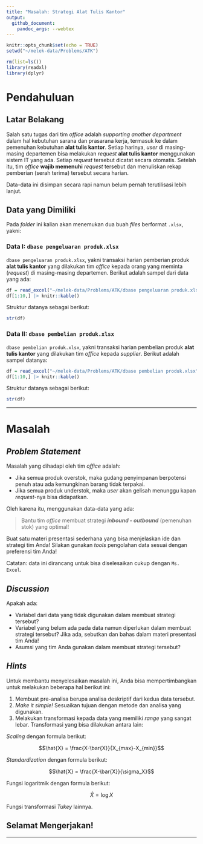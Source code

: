 ```yaml
---
title: "Masalah: Strategi Alat Tulis Kantor"
output: 
  github_document:
    pandoc_args: --webtex
---
```


```r
knitr::opts_chunk$set(echo = TRUE)
setwd("~/melek-data/Problems/ATK")

rm(list=ls())
library(readxl)
library(dplyr)
```

# Pendahuluan

## Latar Belakang

Salah satu tugas dari tim _office_ adalah _supporting another department_ dalam hal kebutuhan sarana dan prasarana kerja, termasuk ke dalam pemenuhan kebutuhan __alat tulis kantor__. Setiap harinya, _user_ di masing-masing departemen bisa melakukan _request_ __alat tulis kantor__ menggunakan sistem IT yang ada. Setiap _request_ tersebut dicatat secara otomatis. Setelah itu, tim _office_ __wajib memenuhi__ _request_ tersebut dan menuliskan rekap pemberian (serah terima) tersebut secara harian.

Data-data ini disimpan secara rapi namun belum pernah terutilisasi lebih lanjut.

## Data yang Dimiliki

Pada _folder_ ini kalian akan menemukan dua buah _files_ berformat `.xlsx`, yakni:

### __Data I__: `dbase pengeluaran produk.xlsx`

`dbase pengeluaran produk.xlsx`, yakni transaksi harian pemberian produk __alat tulis kantor__ yang dilakukan tim _office_ kepada orang yang meminta (_request_) di masing-masing departemen. Berikut adalah sampel dari data yang ada:

```r
df = read_excel("~/melek-data/Problems/ATK/dbase pengeluaran produk.xlsx")
df[1:10,] |> knitr::kable()
```

Struktur datanya sebagai berikut:

```r
str(df)
```

### __Data II__: `dbase pembelian produk.xlsx`

`dbase pembelian produk.xlsx`, yakni transaksi harian pembelian produk __alat tulis kantor__ yang dilakukan tim _office_ kepada _supplier_. Berikut adalah sampel datanya:

```r
df = read_excel("~/melek-data/Problems/ATK/dbase pembelian produk.xlsx")
df[1:10,] |> knitr::kable()
```

Struktur datanya sebagai berikut:

```r
str(df)
```

---

# Masalah

## _Problem Statement_

Masalah yang dihadapi oleh tim _office_ adalah:

- Jika semua produk overstok, maka gudang penyimpanan berpotensi penuh atau ada kemungkinan barang tidak terpakai.
- Jika semua produk understok, maka _user_ akan gelisah menunggu kapan _request_-nya bisa didapatkan.

Oleh karena itu, menggunakan data-data yang ada:

> Bantu tim _office_ membuat strategi ___inbound - outbound___ (pemenuhan stok) yang optimal! 

Buat satu materi presentasi sederhana yang bisa menjelaskan ide dan strategi tim Anda! Silakan gunakan _tools_ pengolahan data sesuai dengan preferensi tim Anda!

Catatan: data ini dirancang untuk bisa diselesaikan cukup dengan `Ms. Excel`.

## _Discussion_

Apakah ada:

- Variabel dari data yang tidak digunakan dalam membuat strategi tersebut?
- Variabel yang belum ada pada data namun diperlukan dalam membuat strategi tersebut? Jika ada, sebutkan dan bahas dalam materi presentasi tim Anda!
- Asumsi yang tim Anda gunakan dalam membuat strategi tersebut?


## _Hints_

Untuk membantu menyelesaikan masalah ini, Anda bisa mempertimbangkan untuk melakukan beberapa hal berikut ini:

1. Membuat pre-analisa berupa analisa deskriptif dari kedua data tersebut.
1. _Make it simple!_ Sesuaikan tujuan dengan metode dan analisa yang digunakan.
1. Melakukan transformasi kepada data yang memiliki _range_ yang sangat lebar. Transformasi yang bisa dilakukan antara lain:

_Scaling_ dengan formula berikut: 

$$\hat{X} = \frac{X-\bar{X}}{X_{max}-X_{min}}$$

_Standardization_ dengan formula berikut: 

$$\hat{X} = \frac{X-\bar{X}}{\sigma_X}$$

Fungsi logaritmik dengan formula berikut: 

$$\hat{X} = \log{X}$$

Fungsi transformasi _Tukey_ lainnya.
    
## Selamat Mengerjakan!

---